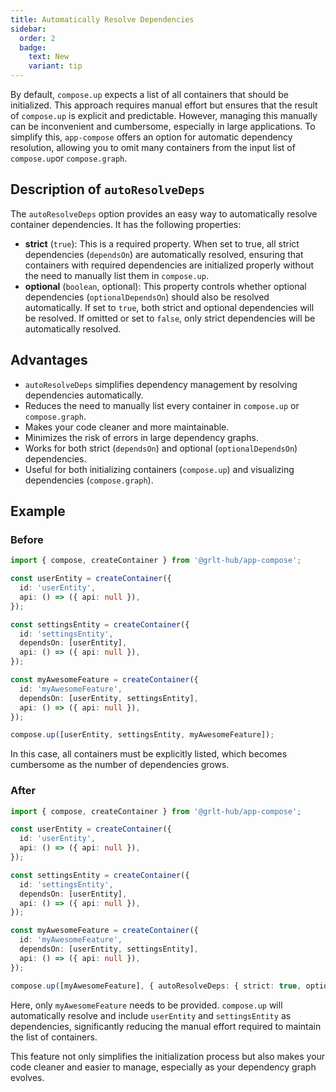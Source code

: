 ```yaml
---
title: Automatically Resolve Dependencies
sidebar:
  order: 2
  badge:
    text: New
    variant: tip
---
```


By default, `compose.up` expects a list of all containers that should be initialized. This approach requires manual effort but ensures that the result of `compose.up` is explicit and predictable. However, managing this manually can be inconvenient and cumbersome, especially in large applications. To simplify this, `app-compose` offers an option for automatic dependency resolution, allowing you to omit many containers from the input list of `compose.up`or `compose.graph`.

## Description of `autoResolveDeps`

The `autoResolveDeps` option provides an easy way to automatically resolve container dependencies. It has the following properties:

- **strict** (`true`): This is a required property. When set to true, all strict dependencies (`dependsOn`) are automatically resolved, ensuring that containers with required dependencies are initialized properly without the need to manually list them in `compose.up`.
- **optional** (`boolean`, optional): This property controls whether optional dependencies (`optionalDependsOn`) should also be resolved automatically. If set to `true`, both strict and optional dependencies will be resolved. If omitted or set to `false`, only strict dependencies will be automatically resolved.

## Advantages

- `autoResolveDeps` simplifies dependency management by resolving dependencies automatically.
- Reduces the need to manually list every container in `compose.up` or `compose.graph`.
- Makes your code cleaner and more maintainable.
- Minimizes the risk of errors in large dependency graphs.
- Works for both strict (`dependsOn`) and optional (`optionalDependsOn`) dependencies.
- Useful for both initializing containers (`compose.up`) and visualizing dependencies (`compose.graph`).

## Example

### Before

```ts
import { compose, createContainer } from '@grlt-hub/app-compose';

const userEntity = createContainer({
  id: 'userEntity',
  api: () => ({ api: null }),
});

const settingsEntity = createContainer({
  id: 'settingsEntity',
  dependsOn: [userEntity],
  api: () => ({ api: null }),
});

const myAwesomeFeature = createContainer({
  id: 'myAwesomeFeature',
  dependsOn: [userEntity, settingsEntity],
  api: () => ({ api: null }),
});

compose.up([userEntity, settingsEntity, myAwesomeFeature]);
```

In this case, all containers must be explicitly listed, which becomes cumbersome as the number of dependencies grows.

### After

```ts {20}
import { compose, createContainer } from '@grlt-hub/app-compose';

const userEntity = createContainer({
  id: 'userEntity',
  api: () => ({ api: null }),
});

const settingsEntity = createContainer({
  id: 'settingsEntity',
  dependsOn: [userEntity],
  api: () => ({ api: null }),
});

const myAwesomeFeature = createContainer({
  id: 'myAwesomeFeature',
  dependsOn: [userEntity, settingsEntity],
  api: () => ({ api: null }),
});

compose.up([myAwesomeFeature], { autoResolveDeps: { strict: true, optional: true } });
```

Here, only `myAwesomeFeature` needs to be provided. `compose.up` will automatically resolve and include `userEntity` and `settingsEntity` as dependencies, significantly reducing the manual effort required to maintain the list of containers.

This feature not only simplifies the initialization process but also makes your code cleaner and easier to manage, especially as your dependency graph evolves.
